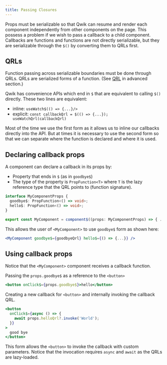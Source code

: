 ```yaml
---
title: Passing Closures
---
```


Props must be serializable so that Qwik can resume and render each component independently from other components on the page. This possess a problem if we wish to pass a callback to a child component. Callbacks are functions and functions are not directly serializable, but they are serializable through the `$()` by converting them to QRLs first.

## QRLs

Function passing across serializable boundaries must be done through QRLs. QRLs are serialized forms of a function. (See [QRL](/docs/advanced/qrl/index.mdx) in advanced section.)

Qwik has convenience APIs which end in `$` that are equivalent to calling `$()` directly. These two lines are equivalent:

- inline: `useWatch$(() => {...}/>`
- explicit: `const callbackQrl = $(() => {...}); useWatchQrl(callbackQrl)`

Most of the time we use the first form as it allows us to inline our callbacks directly into the API. But at times it is necessary to use the second form so that we can separate where the function is declared and where it is used.

## Declaring callback props

A component can declare a callback in its props by:

- Property that ends in `$` (as in `goodbye$`)
- The type of the property is `PropFunction<T>` where `T` is the lazy reference type that the QRL points to (function signature).

```typescript
interface MyComponentProps {
  goodbye$: PropFunction<() => void>;
  hello$: PropFunction<() => void>;
}

export const MyComponent = component$((props: MyComponentProps) => { ... });
```

This allows the user of `<MyComponent>` to use `goodbye$` form as shown here:

```jsx
<MyComponent goodbye$={goodbyeQrl} hello$={() => {...}} />
```

## Using callback props

Notice that the `<MyComponent>` component receives a callback function.

Passing the `props.goodbye$` as a reference to the `<button>`

```jsx
<button onClick$={props.goodbye$}>hello</button>
```

Creating a new callback for `<button>` and internally invoking the callback QRL.

```jsx
<button
  onClick$={async () => {
    await props.helloQrl?.invoke('World');
  }}
>
  good bye
</button>
```

This form allows the `<button>` to invoke the callback with custom parameters. Notice that the invocation requires `async` and `await` as the QRLs are lazy-loaded.
